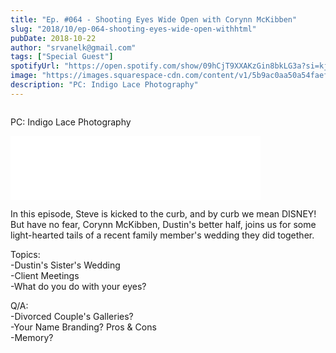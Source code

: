 ```yaml
---
title: "Ep. #064 - Shooting Eyes Wide Open with Corynn McKibben"
slug: "2018/10/ep-064-shooting-eyes-wide-open-withhtml"
pubDate: 2018-10-22
author: "srvanelk@gmail.com"
tags: ["Special Guest"]
spotifyUrl: "https://open.spotify.com/show/09hCjT9XXAKzGin8bkLG3a?si=kjRZvQ1JTb6Ov3HVzSSlWA"
image: "https://images.squarespace-cdn.com/content/v1/5b9ac0aa50a54faef024c950/1574371092281-YAKSNV1EQ3UM8UA38NZN/dustincorynn.jpeg?format=original"
description: "PC: Indigo Lace Photography"
---
```


<figure>
  <img src="https://images.squarespace-cdn.com/content/v1/5b9ac0aa50a54faef024c950/1574371092281-YAKSNV1EQ3UM8UA38NZN/dustincorynn.jpeg?format=original" alt="" />
</figure>

PC: Indigo Lace Photography

<iframe class="embedly-embed" src="//cdn.embedly.com/widgets/media.html?src=https%3A%2F%2Fanchor.fm%2Fweddingphotohangover%2Fembed%2Fepisodes%2FEp--064---Shooting-Eyes-Wide-Open-with-Corynn-McKibben-e2f0jl&url=https%3A%2F%2Fanchor.fm%2Fweddingphotohangover%2Fepisodes%2FEp--064---Shooting-Eyes-Wide-Open-with-Corynn-McKibben-e2f0jl&image=https%3A%2F%2Fd3t3ozftmdmh3i.cloudfront.net%2Fproduction%2Fpodcast_uploaded_episode400%2F805714%2F805714-1540186759919-5a6ecd81734a9.jpg&key=61d05c9d54e8455ea7a9677c366be814&type=text%2Fhtml&schema=anchor&wmode=opaque" width="400" height="102" scrolling="no" frameborder="0" allow="autoplay; fullscreen" allowfullscreen="true"></iframe>

In this episode, Steve is kicked to the curb, and by curb we mean DISNEY! But have no fear, Corynn McKibben, Dustin's better half, joins us for some light-hearted tails of a recent family member's wedding they did together.

Topics:  
-Dustin's Sister's Wedding  
-Client Meetings  
-What do you do with your eyes?

Q/A:  
-Divorced Couple's Galleries?  
-Your Name Branding? Pros & Cons  
-Memory?
